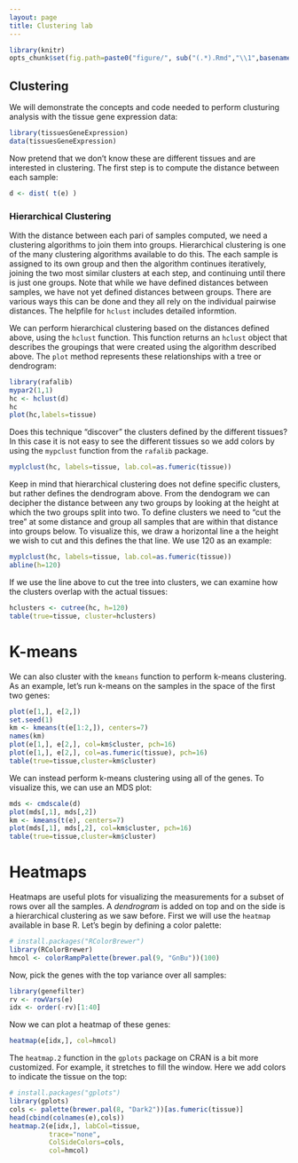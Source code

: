 ```yaml
---
layout: page
title: Clustering lab
---
```


```r
library(knitr)
opts_chunk$set(fig.path=paste0("figure/", sub("(.*).Rmd","\\1",basename(knitr:::knit_concord$get('infile'))), "-"))
```

## Clustering 

We will demonstrate the concepts and code needed to perform clusturing analysis with the tissue gene expression data:

```r
library(tissuesGeneExpression)
data(tissuesGeneExpression)
```

Now pretend that we don't know these are different tissues and are interested in clustering. The first step is to compute the distance between each sample:

```r
d <- dist( t(e) )
```

<a name="hierarchical"></a>

### Hierarchical Clustering

With the distance between each pari of samples computed, we need a clustering algorithms to join them into groups. Hierarchical clustering is one of the many clustering algorithms available to do this. The each sample is assigned to its own group and then the algorithm continues iteratively, joining the two most similar clusters at each step, and continuing until there is just one groups. Note that while we have defined distances between samples, we have not yet defined distances between groups. There are various ways this can be done and they all rely on the individual pairwise distances. The helpfile for `hclust` includes detailed informtion. 

We can perform hierarchical clustering based on the distances defined above, using the `hclust` function. This function returns an `hclust` object that describes the groupings that were created using the algorithm described above. The `plot` method represents these relationships with a tree or dendrogram: 

```r
library(rafalib)
mypar2(1,1)
hc <- hclust(d)
hc
plot(hc,labels=tissue)
```

Does this technique "discover" the clusters defined by the different tissues? In this case it is not easy to see the different tissues so we add colors by using the `mypclust` function from the `rafalib` package. 
 
```r
myplclust(hc, labels=tissue, lab.col=as.fumeric(tissue))
```

Keep in mind that hierarchical clustering does not define specific clusters, but rather defines the dendrogram above. From the dendogram we can decipher the distance between any two groups by looking at the height at which the two groups split into two. To define clusters we need to "cut the tree" at some distance  and group all samples that are within that distance into  groups below. To visualize this, we draw a horizontal line a the height we wish to cut and this defines the 
that line. We use 120 as an example:

```r
myplclust(hc, labels=tissue, lab.col=as.fumeric(tissue))
abline(h=120)
```

If we use the line above to cut the tree into clusters, we can examine how the clusters overlap with the actual tissues:

```r
hclusters <- cutree(hc, h=120)
table(true=tissue, cluster=hclusters)
```

<a name="kmeans"></a>

# K-means

We can also cluster with the `kmeans` function to perform k-means clustering. As an example, let's run k-means on the samples in the space of the first two genes:

```r
plot(e[1,], e[2,])
set.seed(1)
km <- kmeans(t(e[1:2,]), centers=7)
names(km)
plot(e[1,], e[2,], col=km$cluster, pch=16)
plot(e[1,], e[2,], col=as.fumeric(tissue), pch=16)
table(true=tissue,cluster=km$cluster)
```

We can instead perform k-means clustering using all of the genes. To visualize this, we can use an MDS plot:


```r
mds <- cmdscale(d)
plot(mds[,1], mds[,2]) 
km <- kmeans(t(e), centers=7)
plot(mds[,1], mds[,2], col=km$cluster, pch=16)
table(true=tissue,cluster=km$cluster)
```


<a name="heatmap"></a>

# Heatmaps

Heatmaps are useful plots for visualizing the measurements for a subset of rows over all the samples. A *dendrogram* is added on top and on the side is a hierarchical clustering as we saw before. First we will use the `heatmap` available in base R. Let's begin by defining a color palette:

```r
# install.packages("RColorBrewer")
library(RColorBrewer)
hmcol <- colorRampPalette(brewer.pal(9, "GnBu"))(100)
```

Now, pick the genes with the top variance over all samples:

```r
library(genefilter)
rv <- rowVars(e)
idx <- order(-rv)[1:40]
```

Now we can plot a heatmap of these genes:

```r
heatmap(e[idx,], col=hmcol)
```

The `heatmap.2` function in the `gplots` package on CRAN is a bit more
customized. For example, it stretches to fill the window. Here we add colors to indicate the tissue on the top:

```r
# install.packages("gplots")
library(gplots)
cols <- palette(brewer.pal(8, "Dark2"))[as.fumeric(tissue)]
head(cbind(colnames(e),cols))
heatmap.2(e[idx,], labCol=tissue,
          trace="none", 
          ColSideColors=cols, 
          col=hmcol)
```


